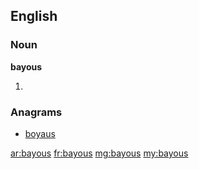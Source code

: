 ==English==

===Noun===
'''bayous'''
# {{plural of|[[bayou]]}}

===Anagrams===
* [[boyaus#English|boyaus]]

[[ar:bayous]]
[[fr:bayous]]
[[mg:bayous]]
[[my:bayous]]